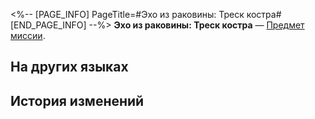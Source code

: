 <%-- [PAGE_INFO]
PageTitle=#Эхо из раковины: Треск костра#
[END_PAGE_INFO] --%>
{{Предмет Инфобокс
|id          = 150080
|Изображение = Предмет Эхо из раковины- Треск костра.png
|Тип         = Предмет миссии
|Инвентарь   = Миссии
|Редкость    = 3
|Эффект      = 
|Описание    = Отдайте это воспоминание записывающей ракушке и прислушайтесь. Голос может рассказать о секретах природы или своих мыслях.<br />Это воспоминание об очаге.<br />''«Горячий чай, вязаный шарф, бесконечная история».''
}}
'''Эхо из раковины: Треск костра''' — [[Предмет миссии]].

==На других языках==
{{На других языках
|en   = Conch Echo: Kindling
|zhs  = 螺语：燃薪
|zht  = 螺語：燃薪
|ja   = ホラガイの残響：燃える薪
|ko   = 소라의 말: 불타는 장작
|es   = Ecos de la caracola: Crepitar
|fr   = Écho du coquillage&nbsp;: Embrasement
|ru   = Эхо из раковины: Треск костра
|th   = เสียงสังข์: กองไฟ
|vi   = Ngôn Ngữ Vỏ Ốc: Đốt Cháy
|de   = Erzählung der Muschel: Feuerholz
|id   = Bahasa Keong: Nyala Api
|pt   = Eco da Concha: Acendalha
}}

==История изменений==
{{История изменений|3.5}}